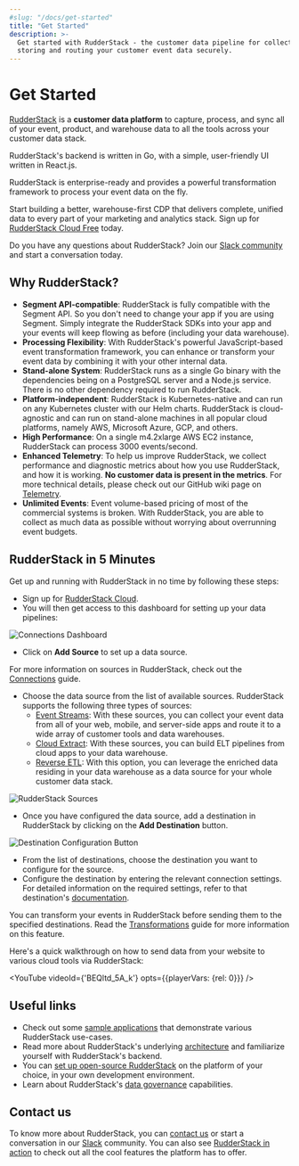 ```yaml
---
#slug: "/docs/get-started"
title: "Get Started"
description: >-
  Get started with RudderStack - the customer data pipeline for collecting,
  storing and routing your customer event data securely.
---
```


# Get Started

[RudderStack](https://rudderstack.com/) is a **customer data platform** to capture, process, and sync all of your event, product, and warehouse data to all the tools across your customer data stack.

RudderStack's backend is written in Go, with a simple, user-friendly UI written in React.js.

RudderStack is enterprise-ready and provides a powerful transformation framework to process your event data on the fly.

<div class="successBlock">

Start building a better, warehouse-first CDP that delivers complete, unified data to every part of your marketing and analytics stack. Sign up for <a href="https://app.rudderstack.com/signup?type=freetrial">RudderStack Cloud Free</a> today.
</div>

<div class="infoBlock">

Do you have any questions about RudderStack? Join our <a href="https://rudderstack.com/join-rudderstack-slack-community">Slack community</a> and start a conversation today.
</div>

## Why RudderStack?

- **Segment API-compatible**: RudderStack is fully compatible with the Segment API. So you don't need to change your app if you are using Segment. Simply integrate the RudderStack SDKs into your app and your events will keep flowing as before \(including your data warehouse\).
- **Processing Flexibility**: With RudderStack's powerful JavaScript-based event transformation framework, you can enhance or transform your event data by combining it with your other internal data.
- **Stand-alone System**: RudderStack runs as a single Go binary with the dependencies being on a PostgreSQL server and a Node.js service. There is no other dependency required to run RudderStack.
- **Platform-independent**: RudderStack is Kubernetes-native and can run on any Kubernetes cluster with our Helm charts. RudderStack is cloud-agnostic and can run on stand-alone machines in all popular cloud platforms, namely AWS, Microsoft Azure, GCP, and others.
- **High Performance**: On a single m4.2xlarge AWS EC2 instance, RudderStack can process 3000 events/second.
- **Enhanced Telemetry**: To help us improve RudderStack, we collect performance and diagnostic metrics about how you use RudderStack, and how it is working. **No customer data is present in the metrics**. For more technical details, please check out our GitHub wiki page on [Telemetry](https://github.com/rudderlabs/rudder-server/wiki/RudderStack-Telemetry).
- **Unlimited Events**: Event volume-based pricing of most of the commercial systems is broken. With RudderStack, you are able to collect as much data as possible without worrying about overrunning event budgets.

## RudderStack in 5 Minutes

Get up and running with RudderStack in no time by following these steps:

- Sign up for [RudderStack Cloud](https://app.rudderstack.com/signup?type=freetrial).
- You will then get access to this dashboard for setting up your data pipelines:

<img src="../assets/1 (22).png" alt="Connections Dashboard" />

- Click on **Add Source** to set up a data source.

<div class="infoBlock">

  For more information on sources in RudderStack, check out the <a href="https://rudderstack.com/docs/connections/">Connections</a> guide.
</div>

- Choose the data source from the list of available sources. RudderStack supports the following three types of sources:
  - [Event Streams](https://rudderstack.com/docs/stream-sources/): With these sources, you can collect your event data from all of your web, mobile, and server-side apps and route it to a wide array of customer tools and data warehouses.
  - [Cloud Extract](https://rudderstack.com/docs/cloud-extract-sources/): With these sources, you can build ELT pipelines from cloud apps to your data warehouse.
  - [Reverse ETL](https://rudderstack.com/docs/reverse-etl/): With this option, you can leverage the enriched data residing in your data warehouse as a data source for your whole customer data stack.

<img src="../assets/screen-shot-2021-06-01-at-1.53.46-pm.png" alt="RudderStack Sources" />

- Once you have configured the data source, add a destination in RudderStack by clicking on the **Add Destination** button.

<img src="../assets/screen-shot-2021-06-01-at-2.02.10-pm.png" alt="Destination Configuration Button" />

- From the list of destinations, choose the destination you want to configure for the source.
- Configure the destination by entering the relevant connection settings. For detailed information on the required settings, refer to that destination's [documentation](https://rudderstack.com/docs/destinations/).

<div class="successBlock">

You can transform your events in RudderStack before sending them to the specified destinations. Read the <a href="https://rudderstack.com/docs/transformations/">Transformations</a> guide for more information on this feature.
</div>

Here's a quick walkthrough on how to send data from your website to various cloud tools via RudderStack:

<YouTube 
  videoId={'BEQltd_5A_k'}
  opts={{playerVars: {rel: 0}}}
/>

## Useful links

- Check out some [sample applications](https://github.com/rudderlabs/rudder-samples/) that demonstrate various RudderStack use-cases.
- Read more about RudderStack's underlying [architecture](https://www.rudderstack.com/docs/get-started/rudderstack-architecture/) and familiarize yourself with RudderStack's backend.
- You can [set up open-source RudderStack](https://www.rudderstack.com/docs/get-started/installing-and-setting-up-rudderstack/) on the platform of your choice, in your own development environment.
- Learn about RudderStack's [data governance](https://www.rudderstack.com/docs/data-governance/) capabilities.

## Contact us

To know more about RudderStack, you can [contact us](mailto:%20docs@rudderstack.com) or start a conversation in our [Slack](https://rudderstack.com/join-rudderstack-slack-community) community. You can also see [RudderStack in action](https://app.rudderstack.com/signup?type=freetrial) to check out all the cool features the platform has to offer.
